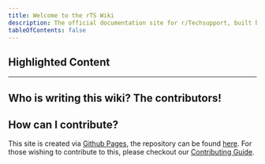 ```yaml
---
title: Welcome to the rTS Wiki
description: The official documentation site for r/Techsupport, built by the community for the community.
tableOfContents: false
---
```


## Highlighted Content


<CardGrid>
  <LinkCard title="How to clean install Windows" href="/windows" />
  <LinkCard title="Believe you are infected? View our recommendations for dealing with malware" href="/docs/safety-security/malware-guide" />
  <LinkCard title="Improve your cyber hygiene with MFA" href="/docs/safety-security/mfa" />
  <LinkCard title="Setup a personal backup plan" href="/docs/backups" />
</CardGrid>

---
## Who is writing this wiki? The contributors!

<Contributors repo="r-techsupport/rts_wiki" />

## How can I contribute?
This site is created via [Github Pages](https://pages.github.com/), the repository can be found [here](https://github.com/r-Techsupport/rTS_Wiki). For those wishing to contribute to this, please checkout our [Contributing Guide](/docs/meta/contributing).
